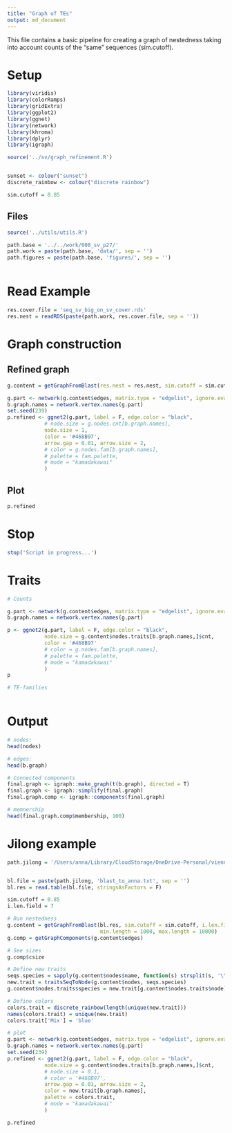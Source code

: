 ```yaml
---
title: "Graph of TEs"
output: md_document
---
```


This file contains a basic pipeline for creating a graph of nestedness 
taking into account counts of the "same" sequences (sim.cutoff).

# Setup
```r
library(viridis)
library(colorRamps)
library(gridExtra)
library(ggplot2)
library(ggnet)
library(network)
library(khroma)
library(dplyr)
library(igraph)

source('../sv/graph_refinement.R')


sunset <- colour("sunset")
discrete_rainbow <- colour("discrete rainbow")

sim.cutoff = 0.85

```

## Files
```r


source('../utils/utils.R')

path.base = '../../work/008_sv_p27/'
path.work = paste(path.base, 'data/', sep = '')
path.figures = paste(path.base, 'figures/', sep = '')



```


# Read Example
```r

res.cover.file = 'seq_sv_big_on_sv_cover.rds'
res.nest = readRDS(paste(path.work, res.cover.file, sep = ''))

```


# Graph construction
## Refined graph
```r
g.content = getGraphFromBlast(res.nest = res.nest, sim.cutoff = sim.cutoff, collapse = T)

g.part <- network(g.content$edges, matrix.type = "edgelist", ignore.eval = FALSE, directed = TRUE)
b.graph.names = network.vertex.names(g.part)
set.seed(239)
p.refined <- ggnet2(g.part, label = F, edge.color = "black",
            # node.size = g.nodes.cnt[b.graph.names],
            node.size = 1,
            color = '#468B97',
            arrow.gap = 0.01, arrow.size = 2,
            # color = g.nodes.fam[b.graph.names],
            # palette = fam.palette,
            # mode = "kamadakawai"
            )

```

## Plot
```r
p.refined

```

# Stop
```r
stop('Script in progress...')
```


# Traits
```r

# Counts

g.part <- network(g.content$edges, matrix.type = "edgelist", ignore.eval = FALSE, directed = TRUE)
b.graph.names = network.vertex.names(g.part)

p <- ggnet2(g.part, label = F, edge.color = "black",
            node.size = g.content$nodes.traits[b.graph.names,]$cnt,
            color = '#468B97'
            # color = g.nodes.fam[b.graph.names],
            # palette = fam.palette,
            # mode = "kamadakawai"
            )
p

# TE-families



```

# Output
```r

# nodes:
head(nodes)

# edges:
head(b.graph)

# Connected components
final.graph <- igraph::make_graph(t(b.graph), directed = T)
final.graph <- igraph::simplify(final.graph)
final.graph.comp <- igraph::components(final.graph)

# memnership
head(final.graph.comp$membership, 100)

```


# Jilong example
```r
path.jilong = '/Users/anna/Library/CloudStorage/OneDrive-Personal/vienn/jilong/' 


bl.file = paste(path.jilong, 'blast_to_anna.txt', sep = '')
bl.res = read.table(bl.file, stringsAsFactors = F)

sim.cutoff = 0.85
i.len.field = 7

# Run nestedness
g.content = getGraphFromBlast(bl.res, sim.cutoff = sim.cutoff, i.len.field = i.len.field, collapse = T,
                              min.length = 1000, max.length = 10000)
g.comp = getGraphComponents(g.content$edges)

# See sizes
g.comp$csize

# Define new traits
seqs.species = sapply(g.content$nodes$name, function(s) strsplit(s, '\\|')[[1]][1])
new.trait = traitsSeqToNode(g.content$nodes, seqs.species)
g.content$nodes.traits$species = new.trait[g.content$nodes.traits$node]

# Define colors
colors.trait = discrete_rainbow(length(unique(new.trait)))
names(colors.trait) = unique(new.trait)
colors.trait['Mix'] = 'blue'

# plot
g.part <- network(g.content$edges, matrix.type = "edgelist", ignore.eval = FALSE, directed = TRUE)
b.graph.names = network.vertex.names(g.part)
set.seed(239)
p.refined <- ggnet2(g.part, label = F, edge.color = "black",
            node.size = g.content$nodes.traits[b.graph.names,]$cnt,
            # node.size = 0.1,
            # color = '#468B97',
            arrow.gap = 0.01, arrow.size = 2,
            color = new.trait[b.graph.names],
            palette = colors.trait,
            # mode = "kamadakawai"
            )

p.refined

```









